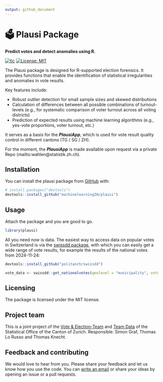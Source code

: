 ```yaml
---
output: github_document
---
```


<!-- README.md is generated from README.Rmd. Please edit that file -->

# 🗳 Plausi Package

**Predict votes and detect anomalies using R.**

<!-- badges: start -->
[![tic](https://github.com/machinelearningZH/plausi/workflows/tic/badge.svg)](https://github.com/machinelearningZH/plausi/actions)
[![License: MIT](https://img.shields.io/badge/License-MIT-yellow.svg)](https://opensource.org/licenses/MIT)
<!-- badges: end -->

The Plausi package is designed for R-supported election forensics. It provides functions that enable the identification of statistical irregularities and anomalies in vote results.

Key features include:

- Robust outlier detection for small sample sizes and skewed distributions
- Calculation of differences between all possible combinations of turnout-levels (e.g., for systematic comparison of voter turnout across all voting districts)
- Prediction of expected results using machine learning algorithms (e.g., yes-vote proportions, voter turnout, etc.)

It serves as a basis for the ___PlausiApp___, which is used for vote result quality control in different cantons (TG / SG / ZH).

For the moment, the ___PlausiApp___ is made available upon request via a private Repo (mailto:wahlen@statistik.zh.ch). 

## Installation

You can install the plausi package from [GitHub](https://github.com/) with:

```r
# install.packages("devtools")
devtools::install_github("machinelearningZH/plausi")
```


## Usage

Attach the package and you are good to go.

```r
library(plausi)
```

All you need now is data. The easiest way to access data on popular votes in Switzerland is via the [swissdd package](https://github.com/politanch/swissdd), with which you can easily get a wide range of vote results, for example the results of the national votes from 2024-11-24:

```r
devtools::install_github("politanch/swissdd")

vote_data <- swissdd::get_nationalvotes(geolevel = "municipality", votedates = "2024-11-24")
```


## Licensing
The package is licensed under the MIT license.


## Project team
This is a joint project of the [Vote & Election-Team](https://www.zh.ch/de/direktion-der-justiz-und-des-innern/statistisches-amt/wahlen-und-abstimmungen.html) and [Team Data](https://www.zh.ch/de/direktion-der-justiz-und-des-innern/statistisches-amt/data.html) of the Statistical Office of the Canton of Zurich. Responsible: Simon Graf, Thomas Lo Russo and Thomas Knecht.


## Feedback and contributing
We would love to hear from you. Please share your feedback and let us know how you use the code. You can [write an email](mailto:wahlen@statistik.zh.ch) or share your ideas by opening an issue or a pull requests.














